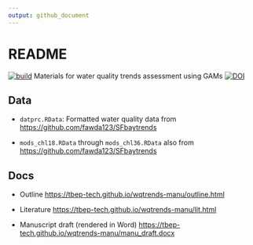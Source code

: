 ```yaml
---
output: github_document
---
```


# README

[![build](https://github.com/tbep-tech/wqtrends-manu/workflows/build/badge.svg)](https://github.com/tbep-tech/wqtrends-manu/actions)
Materials for water quality trends assessment using GAMs
[![DOI](https://zenodo.org/badge/249504727.svg)](https://zenodo.org/badge/latestdoi/249504727)

## Data

* `datprc.RData`: Formatted water quality data from <https://github.com/fawda123/SFbaytrends>

* `mods_chl18.RData` through `mods_chl36.RData` also from <https://github.com/fawda123/SFbaytrends>

## Docs

* Outline <https://tbep-tech.github.io/wqtrends-manu/outline.html>

* Literature <https://tbep-tech.github.io/wqtrends-manu/lit.html>

* Manuscript draft (rendered in Word) <https://tbep-tech.github.io/wqtrends-manu/manu_draft.docx>
